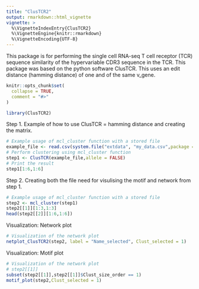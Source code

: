 ```yaml
---
title: "ClusTCR2"
output: rmarkdown::html_vignette
vignette: >
  %\VignetteIndexEntry{ClusTCR2}
  %\VignetteEngine{knitr::rmarkdown}
  %\VignetteEncoding{UTF-8}
---
```


This package is for performing the single cell RNA-seq T cell receptor (TCR) sequence similarity of the hypervariable CDR3 sequence in the TCR. This package was based on the python software ClusTCR. This uses an edit distance (hamming distance) of one and of the same v_gene. 

```r
knitr::opts_chunk$set(
  collapse = TRUE,
  comment = "#>"
)
```

```r
library(ClusTCR2)
```

Step 1. Example of how to use ClusTCR = hamming distance and creating the matrix. 

```r
# Example usage of mcl_cluster function with a stored file
example_file <- read.csv(system.file("extdata", "my_data.csv",package = "ClusTCR2"))
# Perform clustering using mcl_cluster function
step1 <- ClusTCR(example_file,allele = FALSE)
# Print the result
step1[1:6,1:6]
```

Step 2. Creating both the file need for visulising the motif and network from step 1. 

```r
# Example usage of mcl_cluster function with a stored file
step2 <- mcl_cluster(step1)
step2[[1]][1:3,1:3]
head(step2[[2]][1:6,1:6])
```

Visualization: Network plot

```r
# Visualization of the network plot
netplot_ClusTCR2(step2, label = "Name_selected", Clust_selected = 1)
```

Visualization: Motif plot

```r
# Visualization of the network plot
# step2[[1]]
subset(step2[[1]],step2[[1]]$Clust_size_order == 1)
motif_plot(step2,Clust_selected = 1)
```
